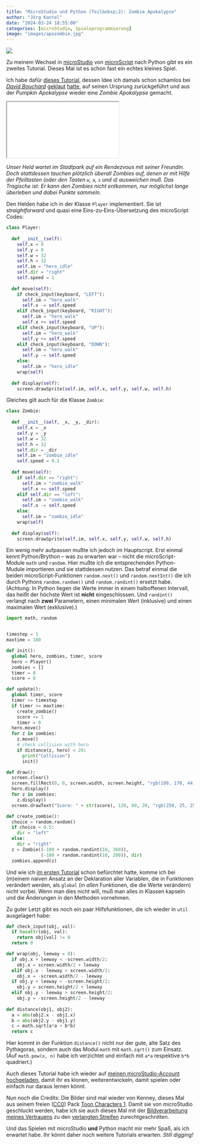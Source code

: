 ```yaml
---
title: "MicroStudio und Python (Teil&nbsp;2): Zombie Apokalypse"
author: "Jörg Kantel"
date: "2024-03-24 18:55:00"
categories: [microStudio, Spieleprogrammierung]
image: "images/apozombie.jpg"
---
```


[![](images/apozombie-b.jpg)](https://www.flickr.com/photos/schockwellenreiter/53608416684/)

Zu meinem Wechsel in [microStudio](http://cognitiones.kantel-chaos-team.de/multimedia/spieleprogrammierung/microstudio.html) von [microScript](http://cognitiones.kantel-chaos-team.de/multimedia/spieleprogrammierung/microscript.html) nach Python gibt es ein zweites Tutorial. Dieses Mal ist es schon fast ein echtes kleines Spiel.

Ich habe dafür [dieses Tutorial](https://kantel.github.io/posts/2024031602_pumpkin_apokalypse/), dessen Idee ich damals schon schamlos bei *[David Bouchard](https://www.youtube.com/@davidbouchard)* [geklaut](https://www.youtube.com/watch?v=eDpTtxFhP2s) [hatte](https://www.youtube.com/watch?v=6Vqpf_vLsH0), auf seinen Ursprung zurückgeführt und aus der *Pumpkin Apokalypse* wieder eine *Zombie Apokalypse* gemacht.

<iframe src="zombieapokalypse/index.html" class="if16_9" name="Zombie Apokalypse"></iframe>

*Unser Held wartet im Stadtpark auf ein Rendezvous mit seiner Freundin. Doch stattdessen tauchen plötzlich überall Zombies auf, denen er mit Hilfe der Pfeiltasten (oder den Tasten `w`, `a`, `s` und `d`) ausweichen muß. Das Tragische ist: Er kann den Zombies nicht entkommen, nur möglichst lange überleben und dabei Punkte sammeln.*

Den Helden habe ich in der Klasse `Player` implementiert. Sie ist *straightforward* und quasi eine Eins-zu-Eins-Übersetzung des microScript Codes:

~~~python
class Player:
  
  def __init__(self):
    self.x = 0
    self.y = 0
    self.w = 32
    self.h = 32
    self.im = "hero_idle"
    self.dir = "right"
    self.speed = 1
    
  def move(self):
    if check_input(keyboard, "LEFT"):
      self.im = "hero_walk"
      self.x -= self.speed
    elif check_input(keyboard, "RIGHT"):
      self.im = "hero_walk"
      self.x += self.speed
    elif check_input(keyboard, "UP"):
      self.im = "hero_walk"
      self.y += self.speed
    elif check_input(keyboard, "DOWN"):
      self.im = "hero_walk"
      self.y -= self.speed
    else:
      self.im = "hero_idle"
    wrap(self)
  
  def display(self):
    screen.drawSprite(self.im, self.x, self.y, self.w, self.h)
~~~

Gleiches gilt auch für die Klasse `Zombie`:

~~~python
class Zombie:
  
  def __init__(self, _x, _y, _dir):
    self.x = _x
    self.y = _y
    self.w = 32
    self.h = 32
    self.dir = _dir
    self.im = "zombie_idle"
    self.speed = 0.1
  
  def move(self):
    if self.dir == "right":
      self.im = "zombie_walk"
      self.x += self.speed
    elif self.dir == "left":
      self.im = "zombie_walk"
      self.x -= self.speed
    else:
      self.im = "zombie_idle"
    wrap(self)
  
  def display(self):
    screen.drawSprite(self.im, self.x, self.y, self.w, self.h)
~~~

Ein wenig mehr aufpassen mußte ich jedoch im Hauptscript. Erst einmal kennt Python/Brython -- was zu erwarten war -- nicht die microScript-Module `math` und `random`. Hier mußte ich die entsprechenden Python-Mudule importieren und sie stattdessen nutzen. Das betraf einmal die beiden microScript-Funktionen `random.next()` und `random.nextInt()` die ich durch Pythons `random.random()` und `random.randint()` ersetzt habe. (Achtung: In Python liegen die Werte immer in einem halboffenen Intervall, das heißt der höchste Wert ist **nicht** eingeschlossen. Und `randint()` verlangt nach **zwei** Parametern, einen minimalen Wert (inklusive) und einen maximalen Wert (exklusive).)

~~~python
import math, random


timestep = 1
maxtime = 180

def init():
  global hero, zombies, timer, score
  hero = Player()
  zombies = []
  timer = 0
  score = 0

def update():
  global timer, score
  timer += timestep
  if timer >= maxtime:
    create_zombie()
    score += 1
    timer = 0
  hero.move()
  for z in zombies:
    z.move()
    # check collision with hero
    if distance(z, hero) < 20:
      print("Collision")
      init()

def draw():
  screen.clear()
  screen.fillRect(0, 0, screen.width, screen.height, "rgb(109, 170, 44)")
  hero.display()
  for z in zombies:
    z.display()
  screen.drawText("Score: " + str(score), 120, 80, 20, "rgb(250, 25, 25)")

def create_zombie():
  choice = random.random()
  if choice < 0.5:
    dir = "left"
  else:
    dir = "right"
  z = Zombie((-180 + random.randint(10, 360)),
             (-100 + random.randint(10, 200)), dir)
  zombies.append(z)
  ~~~

Und wie ich [im ersten Tutorial](https://kantel.github.io/posts/2024032201_microstudio_python_1/) schon befürchtet hatte, komme ich bei (m)einem naiven Ansatz an der Deklaration aller Variablen, die in Funktionen verändert werden, als `global` (in *allen* Funktionen, die die Werte verändern) nicht vorbei. Wenn man dies nicht will, muß man alles in Klassen kapseln und die Änderungen in den Methoden vornehmen.

Zu guter Letzt gibt es noch ein paar Hilfsfunktionen, die ich wieder in `util` ausgelagert habe:

~~~python
def check_input(obj, val):
  if hasattr(obj, val):
    return obj[val] != 0
  return 0

def wrap(obj, leeway = 0):
  if obj.x + leeway < -screen.width/2:
    obj.x = screen.width/2 + leeway
  elif obj.x - leeway > screen.width/2:
    obj.x = -screen.width/2 - leeway
  if obj.y + leeway < -screen.height/2:
    obj.y = screen.height/2 + leeway
  elif obj.y - leeway > screen.height/2:
    obj.y = -screen.height/2 - leeway
    
def distance(obj1, obj2):
  a = abs(obj2.x - obj1.x)
  b = abs(obj2.y - obj1.y)
  c = math.sqrt(a*a + b*b)
  return c
  ~~~

  Hier kommt in der Funktion `distance()` nicht nur der gute, alte Satz des Pythagoras, sondern auch das Modul `math` mit `math.sqrt()` zum Einsatz. (Auf `math.pow(x, n)` habe ich verzichtet und einfach mit `a*a` respektive `b*b` quadriert.)

  Auch dieses Tutorial habe ich wieder auf [meinen microStudio-Account hochgeladen](https://microstudio.dev/i/kantel/pythontutorial2/), damit ihr es klonen, weiterentwickeln, damit spielen oder einfach nur daraus lernen könnt.

  Nun noch die Credits: Die Bilder sind mal wieder von Kenney, dieses Mal aus seinem freien ([CC0](https://creativecommons.org/publicdomain/zero/1.0/)) Pack [Toon Characters 1](https://kenney.nl/assets/toon-characters-1). Damit sie von microStudio geschluckt werden, habe ich sie auch dieses Mal mit der [Bildverarbeitung meines Vertrauens](http://cognitiones.kantel-chaos-team.de/multimedia/computergraphik/gc.html) zu den [verlangten Streifen](https://kantel.github.io/posts/2024031201_microstudio_tut_01/) zurechtgeschnitten.

  Und das Spielen mit microStudio **und** Python macht mir mehr Spaß, als ich erwartet habe. Ihr könnt daher noch weitere Tutorials erwarten. *Still digging!*